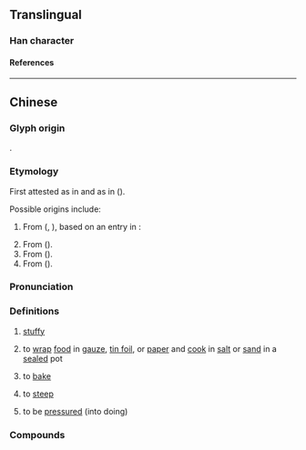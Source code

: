 {{character info}}
==Translingual==

===Han character===
{{Han char|rn=86|rad=火|as=07|sn=11|four=97827|canj=FSSR|ids=⿰火局}}

====References====
{{Han ref|kx=0673.111|hdz=32206.060|uh=7117}}

----

==Chinese==
{{zh-forms|alt=焅,鋦}}

===Glyph origin===
{{Han compound|火|局|ls=psc|c1=s|c2=p|t1=fire}}.

===Etymology===
First attested as {{l|zh|局}} in {{lang|zh|《廣東省土話字彙》}} {{defdate|1828}} and as {{l|zh|焗}} in {{lang|zh|《粵語全書》}} {{defdate|1905}} ({{zh-ref|Zhang and Li, 2017}}).

Possible origins include:
# From {{ltc-l|酷|to be cooked}} ({{w|zh:陳伯陶|Chen Botao}}, {{lang|zh|《東莞縣志》}}), based on an entry in ''{{w|Fangyan}}'':
#: {{zh-x|胹、飪、亨{pēng}、爛、糦、酋、'''酷'''，熟 也。|''Er'', ''ren'', ''peng'', ''lan'', ''xi'', ''qiu'', '''''ku''''': to be cooked.|collapsed=y|ref=Fangyan}}
# From {{ltc-l|焅|dry, hot air}} ({{zh-ref|Chan, 1995}}).
# From {{ltc-l|熇|hot; blazing}} ({{zh-ref|Zhan and Qiu, 2003}}).
# From {{bor|yue|en|cook}} ({{zh-ref|Zhang and Li, 2017}}).

===Pronunciation===
{{zh-pron
|m=jú
|c=guk6
|c-t=guuk5
|h=pfs=kiuk;gd=gug5
|md=
|mn=xm:ke̍k/qz:kia̍k/zz:kio̍k/tw:ko̍k
|mn-t=gog4
|w=
|cat=c:a,v
}}

===Definitions===
{{zh-hanzi}}

# {{lb|zh|Cantonese}} [[stuffy]]
#: {{zh-x|間 房{fong4-2} 又 冇 開 窗，又 冇 開 風扇，真係 好 焗 啊{aa3}。|The windows are not open and the fan is not on, so it's really '''stuffy''' in the room.|C}}
# {{lb|zh|chiefly|Cantonese|cooking}} to [[wrap]] [[food]] in [[gauze]], [[tin foil]], or [[paper]] and [[cook]] in [[salt]] or [[sand]] in a [[seal]]ed pot
# {{lb|zh|Cantonese|cooking}} to [[bake]]
#: {{zh-x|焗 蛋糕|to '''bake''' a cake|C}}
# {{lb|zh|Cantonese}} to [[steep]]
#: {{zh-x|焗 茶||C}}
# {{lb|zh|Cantonese}} to be [[pressured]] (into doing)
#: {{zh-x|焗 住 用 iPhone|to '''be pressured''' into using iPhones|C}}

===Compounds===
{{zh-der|鹽焗雞|焗油|焗坊|焗暑|焗雨|焗爐|焗嚫|焗汗|焗傷風|焗盅|焗腳}}